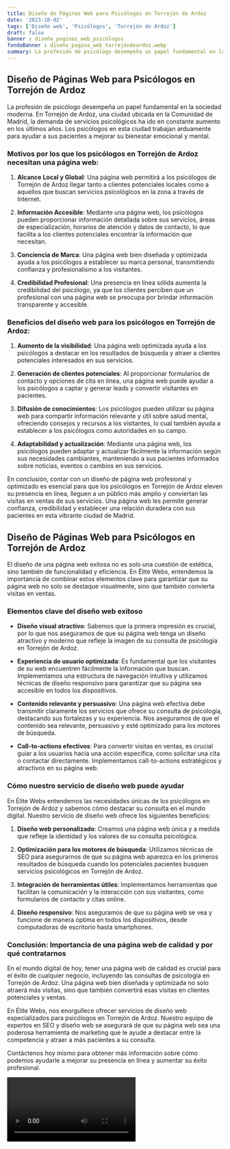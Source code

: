 ```yaml
---
title: Diseño de Páginas Web para Psicólogos en Torrejón de Ardoz
date: '2023-10-02'
tags: ['Diseño web', 'Psicólogos', 'Torrejón de Ardoz']
draft: false
banner : diseño_paginas_web_psicólogos
fondoBanner : diseño_pagina_web_torrejóndeardoz.webp
summary: La profesión de psicólogo desempeña un papel fundamental en la sociedad moderna. En Torrejón de Ardoz, una ciudad ubicada en la Comunidad de Madrid, la demanda de servicios psicológicos ha ido en constante aumento en los últimos años. Los psicólogos en esta ciudad trabajan arduamente para ayudar a sus pacientes a mejorar su bienestar emocional y mental.
---
```


## Diseño de Páginas Web para Psicólogos en Torrejón de Ardoz

La profesión de psicólogo desempeña un papel fundamental en la sociedad moderna. En Torrejón de Ardoz, una ciudad ubicada en la Comunidad de Madrid, la demanda de servicios psicológicos ha ido en constante aumento en los últimos años. Los psicólogos en esta ciudad trabajan arduamente para ayudar a sus pacientes a mejorar su bienestar emocional y mental.

### Motivos por los que los psicólogos en Torrejón de Ardoz necesitan una página web:

1. **Alcance Local y Global**: Una página web permitirá a los psicólogos de Torrejón de Ardoz llegar tanto a clientes potenciales locales como a aquellos que buscan servicios psicológicos en la zona a través de Internet.

2. **Información Accesible**: Mediante una página web, los psicólogos pueden proporcionar información detallada sobre sus servicios, áreas de especialización, horarios de atención y datos de contacto, lo que facilita a los clientes potenciales encontrar la información que necesitan.

3. **Conciencia de Marca**: Una página web bien diseñada y optimizada ayuda a los psicólogos a establecer su marca personal, transmitiendo confianza y profesionalismo a los visitantes.

4. **Credibilidad Profesional**: Una presencia en línea sólida aumenta la credibilidad del psicólogo, ya que los clientes perciben que un profesional con una página web se preocupa por brindar información transparente y accesible.

### Beneficios del diseño web para los psicólogos en Torrejón de Ardoz:

1. **Aumento de la visibilidad**: Una página web optimizada ayuda a los psicólogos a destacar en los resultados de búsqueda y atraer a clientes potenciales interesados en sus servicios.

2. **Generación de clientes potenciales**: Al proporcionar formularios de contacto y opciones de cita en línea, una página web puede ayudar a los psicólogos a captar y generar leads y convertir visitantes en pacientes.

3. **Difusión de conocimientos**: Los psicólogos pueden utilizar su página web para compartir información relevante y útil sobre salud mental, ofreciendo consejos y recursos a los visitantes, lo cual también ayuda a establecer a los psicólogos como autoridades en su campo.

4. **Adaptabilidad y actualización**: Mediante una página web, los psicólogos pueden adaptar y actualizar fácilmente la información según sus necesidades cambiantes, manteniendo a sus pacientes informados sobre noticias, eventos o cambios en sus servicios.

En conclusión, contar con un diseño de página web profesional y optimizado es esencial para que los psicólogos en Torrejón de Ardoz eleven su presencia en línea, lleguen a un público más amplio y conviertan las visitas en ventas de sus servicios. Una página web les permite generar confianza, credibilidad y establecer una relación duradera con sus pacientes en esta vibrante ciudad de Madrid.

<GifSeo />

<Cta />

## Diseño de Páginas Web para Psicólogos en Torrejón de Ardoz

El diseño de una página web exitosa no es solo una cuestión de estética, sino también de funcionalidad y eficiencia. En Élite Webs, entendemos la importancia de combinar estos elementos clave para garantizar que su página web no solo se destaque visualmente, sino que también convierta visitas en ventas. 

### Elementos clave del diseño web exitoso

- **Diseño visual atractivo**: Sabemos que la primera impresión es crucial, por lo que nos aseguramos de que su página web tenga un diseño atractivo y moderno que refleje la imagen de su consulta de psicología en Torrejón de Ardoz.

- **Experiencia de usuario optimizada**: Es fundamental que los visitantes de su web encuentren fácilmente la información que buscan. Implementamos una estructura de navegación intuitiva y utilizamos técnicas de diseño responsivo para garantizar que su página sea accesible en todos los dispositivos.

- **Contenido relevante y persuasivo**: Una página web efectiva debe transmitir claramente los servicios que ofrece su consulta de psicología, destacando sus fortalezas y su experiencia. Nos aseguramos de que el contenido sea relevante, persuasivo y esté optimizado para los motores de búsqueda.

- **Call-to-actions efectivos**: Para convertir visitas en ventas, es crucial guiar a los usuarios hacia una acción específica, como solicitar una cita o contactar directamente. Implementamos call-to-actions estratégicos y atractivos en su página web.

### Cómo nuestro servicio de diseño web puede ayudar

En Élite Webs entendemos las necesidades únicas de los psicólogos en Torrejón de Ardoz y sabemos cómo destacar su consulta en el mundo digital. Nuestro servicio de diseño web ofrece los siguientes beneficios:

1. **Diseño web personalizado**: Creamos una página web única y a medida que refleje la identidad y los valores de su consulta psicológica.

2. **Optimización para los motores de búsqueda**: Utilizamos técnicas de SEO para asegurarnos de que su página web aparezca en los primeros resultados de búsqueda cuando los potenciales pacientes busquen servicios psicológicos en Torrejón de Ardoz.

3. **Integración de herramientas útiles**: Implementamos herramientas que facilitan la comunicación y la interacción con sus visitantes, como formularios de contacto y citas online.

4. **Diseño responsivo**: Nos aseguramos de que su página web se vea y funcione de manera óptima en todos los dispositivos, desde computadoras de escritorio hasta smartphones.

### Conclusión: Importancia de una página web de calidad y por qué contratarnos

En el mundo digital de hoy, tener una página web de calidad es crucial para el éxito de cualquier negocio, incluyendo las consultas de psicología en Torrejón de Ardoz. Una página web bien diseñada y optimizada no solo atraerá más visitas, sino que también convertirá esas visitas en clientes potenciales y ventas.

En Élite Webs, nos enorgullece ofrecer servicios de diseño web especializados para psicólogos en Torrejón de Ardoz. Nuestro equipo de expertos en SEO y diseño web se asegurará de que su página web sea una poderosa herramienta de marketing que le ayude a destacar entre la competencia y atraer a más pacientes a su consulta.

Contáctenos hoy mismo para obtener más información sobre cómo podemos ayudarle a mejorar su presencia en línea y aumentar su éxito profesional.

<Video />

<CtaBot job='Psicólogos' city='Torrejón de Ardoz'/>

<Gmaps query='Torrejón de Ardoz+españa+maps' />